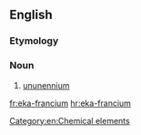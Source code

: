 ==English==

===Etymology===
{{prefix|en|eka|francium}}

===Noun===
{{en-noun|-}}

# [[ununennium]]

[[Category:en:Chemical elements]]

[[fr:eka-francium]]
[[hr:eka-francium]]
